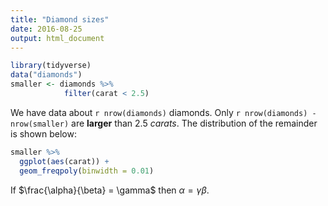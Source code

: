 ```yaml
---
title: "Diamond sizes"
date: 2016-08-25
output: html_document
---
```


```r
library(tidyverse)
data("diamonds")
smaller <- diamonds %>%
            filter(carat < 2.5)
```

We have data about `r nrow(diamonds)` diamonds. Only 
`r nrow(diamonds) - nrow(smaller)` are **larger** than
2.5 *carats*. The distribution of the remainder is shown
below:

```r
smaller %>% 
  ggplot(aes(carat)) + 
  geom_freqpoly(binwidth = 0.01)
```

If $\frac{\alpha}{\beta} = \gamma$ then $\alpha = \gamma\beta$.
